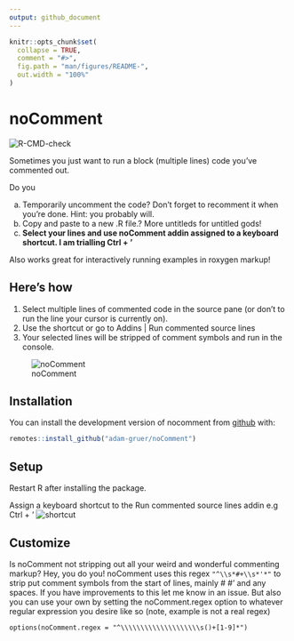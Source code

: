 ```yaml
---
output: github_document
---
```


<!-- README.md is generated from README.Rmd. Please edit that file -->

```r
knitr::opts_chunk$set(
  collapse = TRUE,
  comment = "#>",
  fig.path = "man/figures/README-",
  out.width = "100%"
)
```

# noComment

<!-- badges: start -->
![R-CMD-check](https://github.com/adam-gruer/noComment/workflows/R-CMD-check/badge.svg)
<!-- badges: end -->

Sometimes you just want to run a block (multiple lines) code you've commented out.

Do you
<ol type="a">
<li>Temporarily uncomment the code? Don't forget to recomment it when you're done. Hint: you probably will.</li>
<li>Copy and paste to a new .R file.? More untitleds for untitled gods!</li>
<li><b>Select your lines and use noComment addin assigned to a keyboard shortcut. I am trialling Ctrl + '</b></li>
</ol>

Also works great for interactively running examples in roxygen markup!

## Here's how

1. Select multiple lines of commented code in the source pane (or don't to run the line your cursor is currently on).
1. Use the shortcut or go to Addins | Run commented source lines 
1. Your selected lines will be stripped of comment symbols and run in the console.

![noComment](inst/media/noComment.gif)

## Installation

You can install the development version of nocomment from [github](https://github.com) with:

``` r
remotes::install_github("adam-gruer/noComment")

```

## Setup

Restart R after installing the package.

Assign a keyboard shortcut to the Run commented source lines addin e.g Ctrl + '
![shortcut](inst/media/shortcut.gif) 

## Customize

Is noComment not stripping out all your weird and wonderful commenting markup? Hey, you do you!
noComment uses this regex `"^\\s*#+\\s*'*"` to strip put comment symbols from the start of lines, mainly # #' and any spaces.
If you have improvements to this let me know in an issue. But also you can use your own by setting the noComment.regex option to whatever regular expression you desire like so (note, example is not a real regex)

```
options(noComment.regex = "^\\\\\\\\\\\\\\\\\\\\s()+[1-9]*")
```




 





